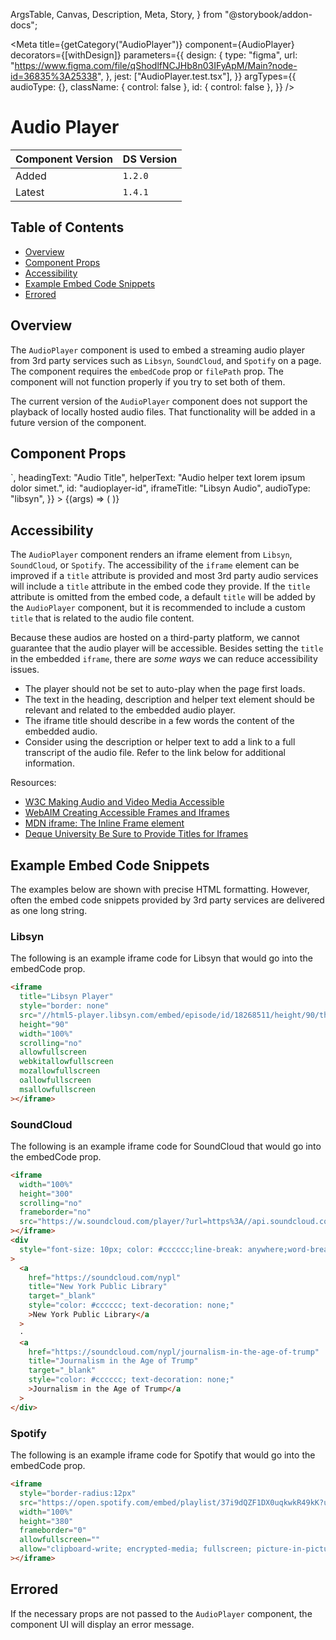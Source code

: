   ArgsTable,
  Canvas,
  Description,
  Meta,
  Story,
} from "@storybook/addon-docs";


<Meta
  title={getCategory("AudioPlayer")}
  component={AudioPlayer}
  decorators={[withDesign]}
  parameters={{
    design: {
      type: "figma",
      url: "https://www.figma.com/file/qShodlfNCJHb8n03IFyApM/Main?node-id=36835%3A25338",
    },
    jest: ["AudioPlayer.test.tsx"],
  }}
  argTypes={{
    audioType: {},
    className: { control: false },
    id: { control: false },
  }}
/>

# Audio Player

| Component Version | DS Version |
| ----------------- | ---------- |
| Added             | `1.2.0`    |
| Latest            | `1.4.1`    |

## Table of Contents

- [Overview](#overview)
- [Component Props](#component-props)
- [Accessibility](#accessibility)
- [Example Embed Code Snippets](#example-embed-code-snippets)
- [Errored](#errored)

## Overview

The `AudioPlayer` component is used to embed a streaming audio player from 3rd party services such as `Libsyn`, `SoundCloud`, and `Spotify`
on a page. The component requires the `embedCode` prop or `filePath` prop. The component will not function properly if you try to set
both of them.

The current version of the `AudioPlayer` component does not support the playback of locally hosted audio files. That functionality will be added in a future version of the component.

## Component Props

<Canvas withToolbar>
  <Story
    name="AudioPlayer"
    args={{
      className: undefined,
      descriptionText:
        "Audio description lorem ipsum dolor simet. Cum sociis natoque penatibus et magnis dis parturient montes, nascetur ridiculus mus. Sed posuere consectetur est at lobortis.",
      embedCode: `<iframe title="Libsyn Player" style="border: none" src="//html5-player.libsyn.com/embed/episode/id/18268511/height/90/theme/custom/thumbnail/yes/direction/backward/render-playlist/no/custom-color/87A93A/" height="90" width="100%" scrolling="no"  allowfullscreen webkitallowfullscreen mozallowfullscreen oallowfullscreen msallowfullscreen></iframe>`,
      headingText: "Audio Title",
      helperText: "Audio helper text lorem ipsum dolor simet.",
      id: "audioplayer-id",
      iframeTitle: "Libsyn Audio",
      audioType: "libsyn",
    }}
  >
    {(args) => (
      <AudioPlayer
        {...args}
        embedCode={args.embedCode}
        audioType={args.audioType && args.audioType}
      />
    )}
  </Story>
</Canvas>

<ArgsTable story="AudioPlayer" />

## Accessibility

The `AudioPlayer` component renders an iframe element from `Libsyn`, `SoundCloud`, or `Spotify`. The accessibility of the `iframe` element can be improved if a `title` attribute is
provided and most 3rd party audio services will include a `title` attribute in the embed code they provide. If the `title` attribute is omitted from the embed code, a default `title` will
be added by the `AudioPlayer` component, but it is recommended to include a custom `title` that is related to the audio file content.

Because these audios are hosted on a third-party platform, we cannot guarantee that the audio player will be accessible. Besides setting the `title` in the embedded `iframe`, there
are _some ways_ we can reduce accessibility issues.

- The player should not be set to auto-play when the page first loads.
- The text in the heading, description and helper text element should be relevant and related to the embedded audio player.
- The iframe title should describe in a few words the content of the embedded audio.
- Consider using the description or helper text to add a link to a full transcript of the audio file. Refer to the link below for additional information.

Resources:

- [W3C Making Audio and Video Media Accessible](https://www.w3.org/WAI/media/av/)
- [WebAIM Creating Accessible Frames and Iframes](https://webaim.org/techniques/frames/)
- [MDN iframe: The Inline Frame element](https://developer.mozilla.org/en-US/docs/Web/HTML/Element/iframe)
- [Deque University Be Sure to Provide Titles for Iframes](https://dequeuniversity.com/tips/provide-iframe-titles)

## Example Embed Code Snippets

The examples below are shown with precise HTML formatting. However, often the
embed code snippets provided by 3rd party services are delivered as one
long string.

### Libsyn

The following is an example iframe code for Libsyn that would go into the embedCode prop.

```html
<iframe
  title="Libsyn Player"
  style="border: none"
  src="//html5-player.libsyn.com/embed/episode/id/18268511/height/90/theme/custom/thumbnail/yes/direction/backward/render-playlist/no/custom-color/87A93A/"
  height="90"
  width="100%"
  scrolling="no"
  allowfullscreen
  webkitallowfullscreen
  mozallowfullscreen
  oallowfullscreen
  msallowfullscreen
></iframe>
```

<Canvas>
  <DSProvider>
    <AudioPlayer
      embedCode='<iframe title="Libsyn Player" style="border: none" src="//html5-player.libsyn.com/embed/episode/id/18268511/height/90/theme/custom/thumbnail/yes/direction/backward/render-playlist/no/custom-color/87A93A/" height="90" width="100%" scrolling="no" allowfullscreen webkitallowfullscreen mozallowfullscreen oallowfullscreen msallowfullscreen ></iframe>'
      audioType="libsyn"
    />
  </DSProvider>
</Canvas>

### SoundCloud

The following is an example iframe code for SoundCloud that would go into the embedCode prop.

```html
<iframe
  width="100%"
  height="300"
  scrolling="no"
  frameborder="no"
  src="https://w.soundcloud.com/player/?url=https%3A//api.soundcloud.com/tracks/311382449&color=%23ff5500&auto_play=false&hide_related=false&show_comments=true&show_user=true&show_reposts=false&show_teaser=true&visual=true"
></iframe>
<div
  style="font-size: 10px; color: #cccccc;line-break: anywhere;word-break: normal;overflow: hidden;white-space: nowrap;text-overflow: ellipsis; font-family: Interstate,Lucida Grande,Lucida Sans Unicode,Lucida Sans,Garuda,Verdana,Tahoma,sans-serif;font-weight: 100;"
>
  <a
    href="https://soundcloud.com/nypl"
    title="New York Public Library"
    target="_blank"
    style="color: #cccccc; text-decoration: none;"
    >New York Public Library</a
  >
  ·
  <a
    href="https://soundcloud.com/nypl/journalism-in-the-age-of-trump"
    title="Journalism in the Age of Trump"
    target="_blank"
    style="color: #cccccc; text-decoration: none;"
    >Journalism in the Age of Trump</a
  >
</div>
```

<Canvas>
  <DSProvider>
    <AudioPlayer
      embedCode='<iframe width="100%" height="300" scrolling="no" frameborder="no" src="https://w.soundcloud.com/player/?url=https%3A//api.soundcloud.com/tracks/311382449&color=%23ff5500&auto_play=false&hide_related=false&show_comments=true&show_user=true&show_reposts=false&show_teaser=true&visual=true" ></iframe> <div style="font-size: 10px; color: #cccccc;line-break: anywhere;word-break: normal;overflow: hidden;white-space: nowrap;text-overflow: ellipsis; font-family: Interstate,Lucida Grande,Lucida Sans Unicode,Lucida Sans,Garuda,Verdana,Tahoma,sans-serif;font-weight: 100;" > <a href="https://soundcloud.com/nypl" title="New York Public Library" target="_blank" style="color: #cccccc; text-decoration: none;" >New York Public Library</a > · <a href="https://soundcloud.com/nypl/journalism-in-the-age-of-trump" title="Journalism in the Age of Trump" target="_blank" style="color: #cccccc; text-decoration: none;" >Journalism in the Age of Trump</a > </div>'
      audioType="soundcloud"
    />
  </DSProvider>
</Canvas>

### Spotify

The following is an example iframe code for Spotify that would go into the embedCode prop.

```html
<iframe
  style="border-radius:12px"
  src="https://open.spotify.com/embed/playlist/37i9dQZF1DX0uqkwkR49kK?utm_source=generator"
  width="100%"
  height="380"
  frameborder="0"
  allowfullscreen=""
  allow="clipboard-write; encrypted-media; fullscreen; picture-in-picture"
></iframe>
```

<Canvas>
  <DSProvider>
    <AudioPlayer
      embedCode='<iframe style="border-radius:12px" src="https://open.spotify.com/embed/playlist/37i9dQZF1DX0uqkwkR49kK?utm_source=generator" width="100%" height="380" frameborder="0" allowfullscreen="" allow="clipboard-write; encrypted-media; fullscreen; picture-in-picture" ></iframe>'
      audioType="spotify"
    />
  </DSProvider>
</Canvas>

## Errored

If the necessary props are not passed to the `AudioPlayer` component, the
component UI will display an error message.

<Canvas>
  <DSProvider>
    <AudioPlayer embedCode="<h1>Invalid Embed Code</h1>" audioType="spotify" />
  </DSProvider>
</Canvas>
